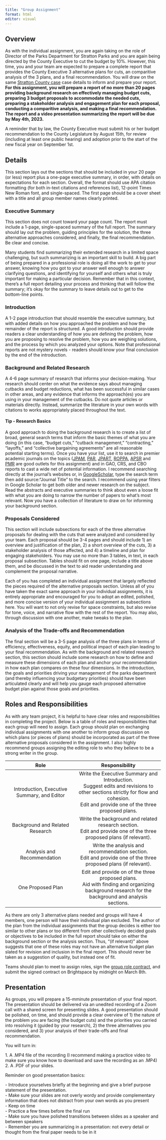 ```yaml
---
title: "Group Assignment"
format: html
editor: visual
---
```


## Overview

As with the individual assignment, you are again taking on the role of Director of the Parks Department for Stratton Parks and you are again being directed by the County Executive to cut the budget by 10%. However, this time, you and your team are expected to prepare a complete report that provides the County Executive 3 alternative plans for cuts, an comparitive analysis of the 3 plans, and a final recommendation. You will draw on the same [Stratton County case](stratton.qmd) case details to inform and prepare your report. **For this assignment, you will prepare a report of no more than 20 pages providing background research on effectively managing budget cuts, preparing 3 budget proposals to accommodate the needed cuts, preparing a stakeholder analysis and engagement plan for each proposal, conducting a comparitive analysis, and making a final recommendation. The report and a video presentation summarizing the report will be due by May 4th, 2023.**

::: callout-note
A reminder that by law, the County Executive must submit his or her budget recommendation to the County Legislature by August 15th, for review (including at least one public hearing) and adoption prior to the start of the new fiscal year on September 1st.
:::

## Details

This section lays out the sections that should be included in your 20 page (or less) report plus a one-page executive summary, in order, with details on expectations for each section. Overall, the format should use APA citation formatting (for both in-text citations and references list), 12-point Times New Roman font, and single-spaced. The first page should be a cover sheet with a title and all group member names clearly printed.

### Executive Summary

This section does not count toward your page count. The report must include a 1-page, single-spaced summary of the full report. The summary should lay out the problem, guiding principles for the solution, the three alternative approaches considered, and finally, the final recommendation. Be clear and concise.

::: callout-note
Many students find summarizing their extended research in a limited space challenging, but such summarizing is an important skill to build. A big part of being prepared in a professional role is doing all the work to get to your answer, knowing how you got to your answer well enough to answer clarifying questions, and identifying for yourself and others what is truly important for making a particular decision. Remember that in this context, there's a full report detailing your process and thinking that will follow the summary; it's okay for the summary to leave details out to get to the bottom-line points.
:::

### Introduction

A 1-2 page introduction that should resemble the executive summary, but with added details on how you approached the problem and how the remainder of the report is structured. A good introduction should provide readers a clear understanding of how you are defining the problem, how you are proposing to resolve the problem, how you are weighing solutions, and the process by which you analyzed your options. Note that professional reports are not mystery novels - readers should know your final conclusion by the end of the introduction.

### Background and Related Research

A 4-6 page summary of research that informs your decision-making. Your research should center on what the evidence says about managing cutbacks and budget reductions, what has been successful in similar cases in other areas, and any evidence that informs the approach(es) you are using in your management of the cutbacks. Do not quote articles or materials directly. Instead, summarize the literature in your own words with citations to works appropriately placed throughout the text.

::: callout-tip
#### Tip - Research Basics

A good approach to doing the background research is to create a list of broad, general search terms that inform the basic themes of what you are doing (in this case, "budget cuts," "cutback management," "contracting," "layoffs," and "collective bargaining agreements" are all reasonable potential starting terms). Once you have your list, use it to search in premier academic journals on the topics ([JPAM](https://onlinelibrary.wiley.com/journal/15206688), [PAR](https://onlinelibrary.wiley.com/journal/15406210?utm_source=google&utm_medium=paidsearch&utm_campaign=R3MR425&utm_content=SocBehavSci&gclid=Cj0KCQiA0oagBhDHARIsAI-BbgdO4YOy7YBp0Ck17cN2y3dYHzVt3pWCPYXVXD6zBiT-22FbfgNekEkaAglEEALw_wcB), [JPART](https://academic.oup.com/jpart), [ROPPA](https://journals.sagepub.com/home/rop), [APSR](https://www.cambridge.org/core/journals/american-political-science-review) and [PMR](https://www.tandfonline.com/journals/rpxm20) are good outlets for this assignment) and in GAO, CRS, and CBO reports to cast a wide net of potential information. I recommend searching directly at the journal's websites or, in [GoogleScholar](https://scholar.google.com), type the search term then add source:"Journal Title" to the search. I recommend using year filters in Google Scholar to get both older and newer research on the subject. Read the abstracts and executive summaries to think about even a loose fit with what you are doing to narrow the number of papers to what's most relevant. Now you have a collection of literature to draw on for informing your background section.
:::

### Proposals Considered

This section will include subsections for each of the three alternative proposals for dealing with the cuts that were analyzed and considered by your team. Each proposal should be 3-4 pages and should include 1) an overview and justification of the plan, 2) a short overview of the cuts, 3) a stakeholder analysis of those affected, and 4) a timeline and plan for engaging stakeholders. You may use no more than 3 tables, in text, in each proposal subsection. Tables should fit on one page, include a title above them, and be discussed in the text to aid reader understanding and complement the proposal narrative.

::: callout-note
Each of you has completed an individual assignment that largely reflected the pieces required of the alternative proposals section. Unless all of you have taken the exact same approach in your individual assignments, it is entirely appropriate and encouraged for you to adopt an edited, polished, and more concise version of your individual assignment as subsections here. You will want to not only revise for space constraints, but also revise for tone, voice, and narrative flow with the rest of the report. You may also, through discussion with one another, make tweaks to the plan.
:::

### Analysis of the Trade-offs and Recommendation

The final section will be a 3-5 page analysis of the three plans in terms of efficiency, effectiveness, equity, and political impact of each plan leading to your final recommendation. As with the background and related research section, this section should include some research on how to define and measure these dimensions of each plan and anchor your recommendation in how each plan compares on these four dimensions. In the introduction, the goals and priorities driving your management of the parks department (and thereby influencing your budgetary priorities) should have been articulated clearly and will help you gauge each proposed alternative budget plan against those goals and priorities.

## Roles and Responsibilities

As with any team project, it is helpful to have clear roles and responsibilities in completing the project. Below is a table of roles and responsibilities that each group will need to assign. Each group should plan on exchanging individual assignments with one another to inform group discussion on which plans (or pieces of plans) should be incorporated as part of the three alternative proposals considered in the assignment. I also highly recommend groups assigning the editing role to who they believe to be a strong writer in the group.

|                    Role                     |                                                                                      Responsibility                                                                                       |
|:-------------------------------:|:-------------------------------------:|
| Introduction, Executive Summary, and Editor | Write the Executive Summary and Introduction. <br/> Suggest edits and revisions to other sections strictly for flow and cohesion. <br/> Edit and provide one of the three proposed plans. |
|       Background and Related Research       |                                 Write the background and related research section. <br/> Edit and provide one of the three proposed plans (if relevant).                                  |
|         Analysis and Recommendation         |                                   Write the analysis and recommendation section. <br/> Edit and provide one of the three proposed plans (if relevant).                                    |
|              One Proposed Plan              |                   Edit and provide on of the three proposed plans. <br/> Aid with finding and organizing background research for the background and analysis sections.                    |

::: callout-important
As there are only 3 alternative plans needed and groups will have 4 members, one person will have their individual plan excluded. The author of the plan from the individual assignments that the group decides is either too similar to other plans or too different from other collectively decided goals or objectives to be included in the full report should take on either the background section or the analysis section. Thus, "(if relevant)" above suggests that one of these roles may not have an alternative budget plan slated for revision and inclusion in the final report. This should never be taken as a suggestion of quality, but instead one of fit.
:::

Teams should plan to meet to assign roles, sign the [group role contract](contract.pdf), and submit the signed contract on Brightspace by midnight on March 8th.

## Presentation

As groups, you will prepare a 15-mminute presentation of your final report. The presentation should be delivered via an unedited recording of a Zoom call with a shared screen for presenting slides. A good presentation should be polished, on time, and should provide a clear overview of 1) the nature of the problem you are facing (the budget cuts) and the priorities you carried into resolving it (guided by your research), 2) the three alternatives you considered, and 3) your analysis of their trade-offs and final recommendation.

You will turn in:

1\. A .MP4 file of the recording (I recommend making a practice video to make sure you know how to download and save the recording as an .MP4) \
2. A .PDF of your slides.

Reminder on good presentation basics:

\- Introduce yourselves briefly at the beginning and give a brief purpose statement of the presentation. \
- Make sure your slides are not overly wordy and provide complementary information that does not distract from your own words as you present \
- Keep on time \
- Practice a few times before the final run \
- Make sure you have polished transitions between slides as a speaker and between speakers \
- Remember you are summarizing in a presentation: not every detail or thought from the final paper needs to be in it
